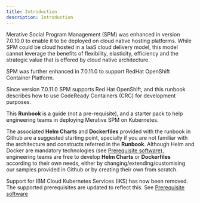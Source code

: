 ```yaml
---
title: Introduction
description: Introduction
---
```


Merative Social Program Management (SPM) was enhanced in version 7.0.10.0 to enable it to be deployed on cloud native hosting platforms.
While SPM could be cloud hosted in a IaaS cloud delivery model, this model cannot leverage the benefits of flexibility, elasticity, efficiency
and the strategic value that is offered by cloud native architecture.

SPM was further enhanced in 7.0.11.0 to support RedHat OpenShift Container Platform.

Since version 7.0.11.0 SPM supports Red Hat OpenShift, and this runbook describes how to use CodeReady Containers (CRC) for development purposes.

<InlineNotification>

This **Runbook** is a guide (not a pre-requisite), and a starter pack to help engineering teams in deploying Merative SPM on Kubernetes.

</InlineNotification>

The associated **Helm Charts** and **Dockerfiles** provided with the runbook in Github are a suggested starting point, specially if you are not familiar with the architecture and constructs referred in the **Runbook**.
Although Helm and Docker are mandatory technologies (see [Prerequisite software](/prereq/prereq)), engineering teams are free to develop **Helm Charts** or **Dockerfiles** according to their own needs,
either by changing/extending/customising our samples provided in Github or by creating their own from scratch.

<InlineNotification>

Support for IBM Cloud Kubernetes Services (IKS) has now been removed. The supported prerequisites are updated to reflect this. See [Prerequisite software](/prereq/prereq)

</InlineNotification>
